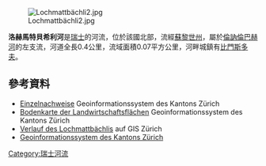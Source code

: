{{Coord|47.34075|N|8.41639|E|display=title}}
[[Image:Lochmattbächli2.jpg|right]]

'''洛赫馬特貝希利河'''是[[瑞士|瑞士]]的河流，位於該國北部，流經[[蘇黎世州|蘇黎世州]]，屬於[[倫訥倫巴赫河|倫訥倫巴赫河]]的左支流，河道全長0.4公里，流域面積0.07平方公里，河畔城鎮有[[比門斯多夫|比門斯多夫]]。

==參考資料==
* [http://maps.zh.ch/ Einzelnachweise] {{Wayback|url=http://maps.zh.ch/ |date=20190217202341 }} Geoinformationssystem des Kantons Zürich
* [http://maps.zh.ch/ Bodenkarte der Landwirtschaftsflächen] {{Wayback|url=http://maps.zh.ch/ |date=20190217202341 }} Geoinformationssystem des Kantons Zürich
* [http://maps.zh.ch?topic=AwelWBwwwZH&scale=4282&x=673802.65&y=243696.67&offlayers=bezirkslabels&back=WanderkarteBackgroundZH&seltopic=SelectionZH&sellayer=gewaesser&selproperty=geodb_oid&selvalues=1408488 Verlauf des Lochmattbächlis] {{Wayback|url=http://maps.zh.ch/?topic=AwelWBwwwZH&scale=4282&x=673802.65&y=243696.67&offlayers=bezirkslabels&back=WanderkarteBackgroundZH&seltopic=SelectionZH&sellayer=gewaesser&selproperty=geodb_oid&selvalues=1408488 |date=20210122053329 }} auf GIS Zürich
* [https://maps.zh.ch/ Geoinformationssystem des Kantons Zürich] {{Wayback|url=https://maps.zh.ch/ |date=20190217202341 }}

{{Switzerland-geo-stub}}
[[Category:瑞士河流|Category:瑞士河流]]